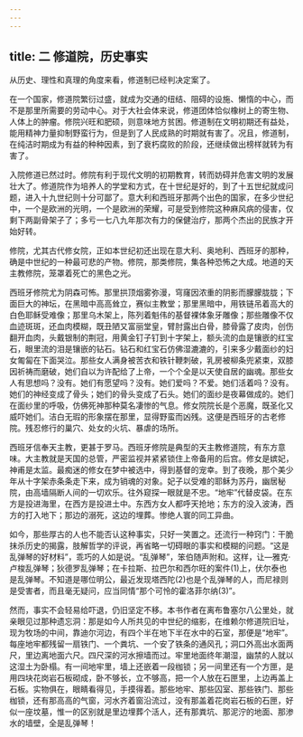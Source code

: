 ```yaml
---
---
---
```

title: 二 修道院，历史事实
---





从历史、理性和真理的角度来看，修道制已经判决定案了。

在一个国家，修道院繁衍过盛，就成为交通的纽结、阻碍的设施、懒惰的中心，而不是那里所需要的劳动中心。对于大社会体来说，修道团体恰似橡树上的寄生物、人体上的肿瘤。修院兴旺和肥硕，则意味地方贫困。修道制在文明初期还有益处，能用精神力量抑制野蛮行为，但是到了人民成熟的时期就有害了。况且，修道制，在纯洁时期成为有益的种种因素，到了衰朽腐败的阶段，还继续做出榜样就转为有害了。

入院修道已然过时。修院有利于现代文明的初期教育，转而妨碍并危害文明的发展壮大了。修道院作为培养人的学堂和方式，在十世纪是好的，到了十五世纪就成问题，进入十九世纪则十分可鄙了。意大利和西班牙那两个出色的国家，在多少世纪中，一个是欧洲的光明，一个是欧洲的荣耀，可是受到修院这种麻风病的侵害，仅剩下两副骨架子了；多亏一七八九年那次有力的保健治疗，那两个杰出的民族才开始好转。

修院，尤其古代修女院，正如本世纪初还出现在意大利、奥地利、西班牙的那种，确是中世纪的一种最可悲的产物。修院，那类修院，集各种恐怖之大成。地道的天主教修院，笼罩着死亡的黑色之光。

西班牙修院尤为阴森可怖。那里拱顶烟雾弥漫，穹窿因浓重的阴影而朦朦胧胧；下面巨大的神坛，在黑暗中高高耸立，赛似主教堂；那里黑暗中，用铁链吊着高大的白色耶稣受难像；那里乌木架上，陈列着魁伟的基督裸体象牙雕像；那些雕像不仅血迹斑斑，还血肉模糊，既丑陋又富丽堂皇，臂肘露出白骨，膝骨露了皮肉，创伤翻开血肉，头戴银制的荆冠，用黄金钉子钉到十字架上，额头流的血是镶嵌的红宝石，眼里流的泪是镶嵌的钻石。钻石和红宝石仿佛湿漉漉的，引来多少戴面纱的妇女匍匐在下面哭泣。那些女人满身被苦衣和铁针鞭刺破，乳房被柳条兜紧束，双膝因祈祷而磨破，她们自以为许配给了上帝，一个个全是以天使自居的幽魂。那些女人有思想吗？没有。她们有愿望吗？没有。她们爱吗？不爱。她们活着吗？没有。她们的神经变成了骨头；她们的骨头变成了石头。她们的面纱是夜幕做成的。她们在面纱里的呼吸，仿佛死神那种莫名凄惨的气息。修女院院长是个恶魔，既圣化又威吓她们。洁白无瑕的形象摆在那里，显得野蛮而凶残。这便是西班牙的古老修院。残忍修行的巢穴、处女的火坑、暴虐的场所。

西班牙信奉天主教，更甚于罗马。西班牙修院是典型的天主教修道院，有东方意味。大主教就是天国的总管，严密监视并紧紧锁住上帝备用的后宫。修女是嫔妃，神甫是太监。最痴迷的修女在梦中被选中，得到基督的宠幸。到了夜晚，那个美少年从十字架赤条条走下来，成为销魂的对象。妃子以受难的耶稣为苏丹，幽居秘院，由高墙隔断人间的一切欢乐。往外窥探一眼就是不忠。“地牢”代替皮袋。在东方是投进海里，在西方是投进土中。东西方女人都呼天抢地；东方的没入波涛，西方的打入地下；那边的溺死，这边的埋葬。惨绝人寰的同工异曲。

如今，那些厚古的人也不能否认这种事实，只好一笑置之。还流行一种窍门：干脆抹杀历史的揭露，肢解哲学的评说，再省略一切碍眼的事实和模糊的问题。“这是乱弹琴的好材料”，乖巧的人如是说。“乱弹琴”，笨伯随声附和。这样，让—雅克·卢梭乱弹琴；狄德罗乱弹琴；在卡拉斯、拉巴尔和西尔旺的案件(1)上，伏尔泰也是乱弹琴。不知道是哪位明公，最近发现塔西陀(2)也是个乱弹琴的人，而尼禄则是受害者，而且毫无疑问，应当同情“那个可怜的霍洛菲尔纳(3)”。

然而，事实不会轻易给吓退，仍旧坚定不移。本书作者在离布鲁塞尔八公里处，就亲眼见过那种遗忘洞：那是如今人所共见的中世纪的缩影，在维赖尔修道院旧址，现为牧场的中间，靠迪尔河边，有四个半在地下半在水中的石室，那便是“地牢”。每座地牢都残留一扇铁门、一个粪坑、一个安了铁条的通风孔；洞口外高出水面两尺，里边离地面六尺。四尺深的河水擦墙而过。牢里地面终年潮湿，幽禁的人就以这湿土为卧榻。有一间地牢里，墙上还嵌着一段枷锁；另一间里还有一个方匣，是用四块花岗岩石板砌成，卧不够长，立不够高，把一个人放在石匣里，上边再盖上石板。实物俱在，眼睛看得见，手摸得着。那些地牢、那些囚室、那些铁门、那些枷锁，还有那高高的气窗，河水齐着窗沿流过，没有那盖着花岗岩石板的石匣，好似一座坟墓，惟一的区别就是里边埋葬个活人，还有那粪坑、那泥泞的地面、那渗水的墙壁，全是乱弹琴！
